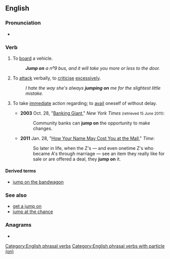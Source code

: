 ==English==

===Pronunciation===
* {{audio|en|En-au-jump on.ogg|Audio (AU)}}

===Verb===
{{en-verb|*}}

# To [[board]] a vehicle.
#: '''''Jump on''' a nº9 bus, and it will take you more or less to the door.''
# {{lb|en|idiomatic}} To [[attack]] verbally, to [[criticise]] [[excessive]]ly.
#: ''I hate the way she's always '''jumping on''' me for the slightest little mistake.''
# {{lb|en|idiomatic}} To take [[immediate]] action regarding; to [[avail]] oneself of without delay.
#* '''2003''' Oct. 28, "[http://www.nytimes.com/2003/10/28/business/banking-giant-the-impact-fleet-customers-looking-for-easier-transition.html?pagewanted=2 Banking Giant]," ''New York Times'' <small>(retrieved 15 June 2011)</small>:
#*: Community banks can '''jump on''' the opportunity to make changes.
#* '''2011''' Jan. 28, "[http://www.time.com/time/business/article/0,8599,2045050,00.html How Your Name May Cost You at the Mall]," ''Time'':
#*: So later in life, when the Z's — and even onetime Z's who became A's through marriage — see an item they really like for sale or are offered a deal, they '''jump on''' it.

====Derived terms====
* [[jump on the bandwagon]]

===See also===
* [[get a jump on]]
* [[jump at the chance]]

===Anagrams===
* {{anagrams|en|a=jmnopu|no-jump}}

[[Category:English phrasal verbs]]
[[Category:English phrasal verbs with particle (on)]]